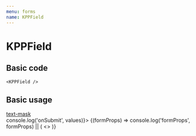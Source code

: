 ```yaml
---
menu: forms
name: KPPField
---
```



# KPPField

<Props of={KPPField} />

## Basic code

```
<KPPField />
```

## Basic usage

<Playground>
  <a href="https://text-mask.github.io/text-mask/" target="_blank">text-mask</a>
  <Form onSubmit={(values) => console.log('onSubmit', values)}>
    {(formProps) => console.log('formProps', formProps) || (
    <>
      <KPPField variant="others" label="others" name="others" />
      <KPPField variant="organization" label="organization" name="organization" />
    </>
    )}
  </Form>
</Playground>

